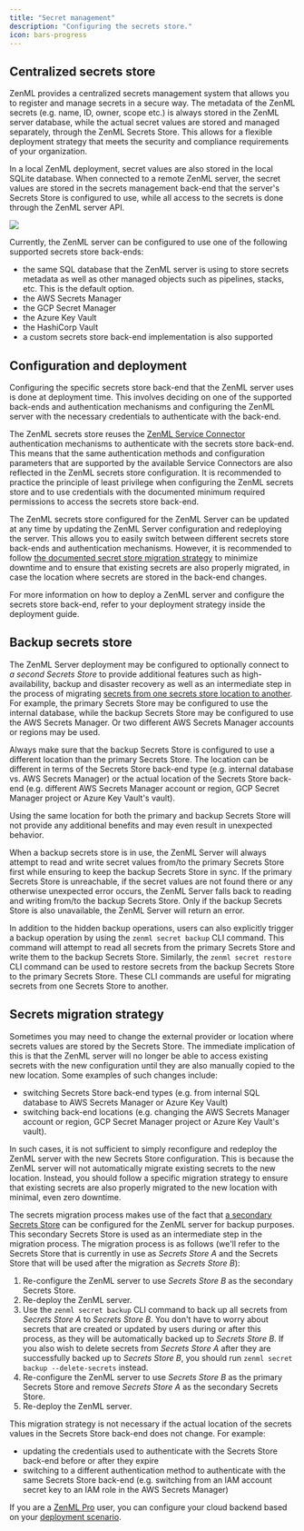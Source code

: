 ```yaml
---
title: "Secret management"
description: "Configuring the secrets store."
icon: bars-progress
---
```


## Centralized secrets store

ZenML provides a centralized secrets management system that allows you to register and manage secrets in a secure way. The metadata of the ZenML secrets (e.g. name, ID, owner, scope etc.) is always stored in the ZenML server database, while the actual secret values are stored and managed separately, through the ZenML Secrets Store. This allows for a flexible deployment strategy that meets the security and compliance requirements of your organization.

In a local ZenML deployment, secret values are also stored in the local SQLite database. When connected to a remote ZenML server, the secret values are stored in the secrets management back-end that the server's Secrets Store is configured to use, while all access to the secrets is done through the ZenML server API.
<Frame caption="Basic Secrets Store Architecture">
  <img src="/_assets/secret-1.avif"/>
</Frame>

Currently, the ZenML server can be configured to use one of the following supported secrets store back-ends:

* the same SQL database that the ZenML server is using to store secrets metadata as well as other managed objects such as pipelines, stacks, etc. This is the default option.
* the AWS Secrets Manager
* the GCP Secret Manager
* the Azure Key Vault
* the HashiCorp Vault
* a custom secrets store back-end implementation is also supported

## Configuration and deployment

Configuring the specific secrets store back-end that the ZenML server uses is done at deployment time. This involves deciding on one of the supported back-ends and authentication mechanisms and configuring the ZenML server with the necessary credentials to authenticate with the back-end.

The ZenML secrets store reuses the [ZenML Service Connector](/latest/usage/resource-data-management/auth-management/service-connectors-guide) authentication mechanisms to authenticate with the secrets store back-end. This means that the same authentication methods and configuration parameters that are supported by the available Service Connectors are also reflected in the ZenML secrets store configuration. It is recommended to practice the principle of least privilege when configuring the ZenML secrets store and to use credentials with the documented minimum required permissions to access the secrets store back-end.

The ZenML secrets store configured for the ZenML Server can be updated at any time by updating the ZenML Server configuration and redeploying the server. This allows you to easily switch between different secrets store back-ends and authentication mechanisms. However, it is recommended to follow [the documented secret store migration strategy](/latest/usage/project-setup/use-secrets/secret-management#secrets-migration-strategy) to minimize downtime and to ensure that existing secrets are also properly migrated, in case the location where secrets are stored in the back-end changes.

For more information on how to deploy a ZenML server and configure the secrets store back-end, refer to your deployment strategy inside the deployment guide.

## Backup secrets store

The ZenML Server deployment may be configured to optionally connect to _a second Secrets Store_ to provide additional features such as high-availability, backup and disaster recovery as well as an intermediate step in the process of migrating [secrets from one secrets store location to another](/latest/usage/project-setup/use-secrets/secret-management#secrets-migration-strategy). For example, the primary Secrets Store may be configured to use the internal database, while the backup Secrets Store may be configured to use the AWS Secrets Manager. Or two different AWS Secrets Manager accounts or regions may be used.

<Note>
  Always make sure that the backup Secrets Store is configured to use a different location than the primary Secrets Store. The location can be different in terms of the Secrets Store back-end type (e.g. internal database vs. AWS Secrets Manager) or the actual location of the Secrets Store back-end (e.g. different AWS Secrets Manager account or region, GCP Secret Manager project or Azure Key Vault's vault).
</Note>

Using the same location for both the primary and backup Secrets Store will not provide any additional benefits and may even result in unexpected behavior.

When a backup secrets store is in use, the ZenML Server will always attempt to read and write secret values from/to the primary Secrets Store first while ensuring to keep the backup Secrets Store in sync. If the primary Secrets Store is unreachable, if the secret values are not found there or any otherwise unexpected error occurs, the ZenML Server falls back to reading and writing from/to the backup Secrets Store. Only if the backup Secrets Store is also unavailable, the ZenML Server will return an error.

In addition to the hidden backup operations, users can also explicitly trigger a backup operation by using the `zenml secret backup` CLI command. This command will attempt to read all secrets from the primary Secrets Store and write them to the backup Secrets Store. Similarly, the `zenml secret restore` CLI command can be used to restore secrets from the backup Secrets Store to the primary Secrets Store. These CLI commands are useful for migrating secrets from one Secrets Store to another.

## Secrets migration strategy

Sometimes you may need to change the external provider or location where secrets values are stored by the Secrets Store. The immediate implication of this is that the ZenML server will no longer be able to access existing secrets with the new configuration until they are also manually copied to the new location. Some examples of such changes include:

* switching Secrets Store back-end types (e.g. from internal SQL database to AWS Secrets Manager or Azure Key Vault)
* switching back-end locations (e.g. changing the AWS Secrets Manager account or region, GCP Secret Manager project or Azure Key Vault's vault).

In such cases, it is not sufficient to simply reconfigure and redeploy the ZenML server with the new Secrets Store configuration. This is because the ZenML server will not automatically migrate existing secrets to the new location. Instead, you should follow a specific migration strategy to ensure that existing secrets are also properly migrated to the new location with minimal, even zero downtime.

The secrets migration process makes use of the fact that [a secondary Secrets Store](/latest/usage/project-setup/use-secrets/secret-management#backup-secrets-store) can be configured for the ZenML server for backup purposes. This secondary Secrets Store is used as an intermediate step in the migration process. The migration process is as follows (we'll refer to the Secrets Store that is currently in use as _Secrets Store A_ and the Secrets Store that will be used after the migration as _Secrets Store B_):

1. Re-configure the ZenML server to use _Secrets Store B_ as the secondary Secrets Store.
2. Re-deploy the ZenML server.
3. Use the `zenml secret backup` CLI command to back up all secrets from _Secrets Store A_ to _Secrets Store B_. You don't have to worry about secrets that are created or updated by users during or after this process, as they will be automatically backed up to _Secrets Store B_. If you also wish to delete secrets from _Secrets Store A_ after they are successfully backed up to _Secrets Store B_, you should run `zenml secret backup --delete-secrets` instead.
4. Re-configure the ZenML server to use _Secrets Store B_ as the primary Secrets Store and remove _Secrets Store A_ as the secondary Secrets Store.
5. Re-deploy the ZenML server.

This migration strategy is not necessary if the actual location of the secrets values in the Secrets Store back-end does not change. For example:

* updating the credentials used to authenticate with the Secrets Store back-end before or after they expire
* switching to a different authentication method to authenticate with the same Secrets Store back-end (e.g. switching from an IAM account secret key to an IAM role in the AWS Secrets Manager)

If you are a [ZenML Pro](https://zenml.io/pro) user, you can configure your cloud backend based on your [deployment scenario](/latest/getting-started/deploying-zenml/zenml-pro/system-architectures).

